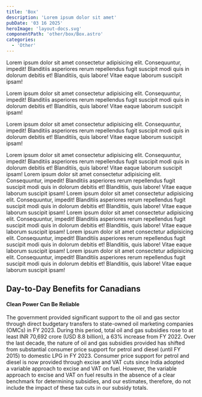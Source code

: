 ```yaml
---
title: 'Box'
description: 'Lorem ipsum dolor sit amet'
pubDate: '03 16 2025'
heroImage: 'layout-docs.svg'
componentPath: 'other/box/Box.astro'
categories:
  - 'Other'
---
```



<Box class='style-4' text="POLICY INSIGHT
        India incorporates sovereign green bonds into its decarbonization
        strategy">
  Lorem ipsum dolor sit amet consectetur adipisicing elit. Consequuntur,
  impedit! Blanditiis asperiores rerum repellendus fugit suscipit modi quis in
  dolorum debitis et! Blanditiis, quis labore! Vitae eaque laborum suscipit
  ipsam!
</Box>

<Box class='style-4 is-bg is-c_white' img='blog-placeholder-1.jpg' text="POLICY INSIGHT
        India incorporates sovereign green bonds into its decarbonization
        strategy">
  Lorem ipsum dolor sit amet consectetur adipisicing elit. Consequuntur,
  impedit! Blanditiis asperiores rerum repellendus fugit suscipit modi quis in
  dolorum debitis et! Blanditiis, quis labore! Vitae eaque laborum suscipit
  ipsam!
</Box>

<Box class='style-4 is-bg is-c_white' text="POLICY INSIGHT
        India incorporates sovereign green bonds into its decarbonization
        strategy">
  Lorem ipsum dolor sit amet consectetur adipisicing elit. Consequuntur,
  impedit! Blanditiis asperiores rerum repellendus fugit suscipit modi quis in
  dolorum debitis et! Blanditiis, quis labore! Vitae eaque laborum suscipit
  ipsam!
</Box>

<Box class='style-3 is-out' img='blog-placeholder-2.jpg' overlayClass='w--full'>
  Lorem ipsum dolor sit amet consectetur adipisicing elit. Consequuntur,
  impedit! Blanditiis asperiores rerum repellendus fugit suscipit modi quis in
  dolorum debitis et! Blanditiis, quis labore! Vitae eaque laborum suscipit
  ipsam!
</Box>

<Box class='style-2 is-bg is-out' img='blog-placeholder-1.jpg' overlayClass='w--full'>
  Lorem ipsum dolor sit amet consectetur adipisicing elit. Consequuntur,
  impedit! Blanditiis asperiores rerum repellendus fugit suscipit modi quis in
  dolorum debitis et! Blanditiis, quis labore! Vitae eaque laborum suscipit
  ipsam!
</Box>

<Box class='style-3' img='blog-placeholder-2.jpg' overlayClass='w--full'>
  Lorem ipsum dolor sit amet consectetur adipisicing elit. Consequuntur,
  impedit! Blanditiis asperiores rerum repellendus fugit suscipit modi quis in
  dolorum debitis et! Blanditiis, quis labore! Vitae eaque laborum suscipit
  ipsam!
</Box>

<Box class='style-2 is-bg' img='blog-placeholder-1.jpg' overlayClass='w--full'>
  Lorem ipsum dolor sit amet consectetur adipisicing elit. Consequuntur,
  impedit! Blanditiis asperiores rerum repellendus fugit suscipit modi quis in
  dolorum debitis et! Blanditiis, quis labore! Vitae eaque laborum suscipit
  ipsam!
</Box>

<Box class='style-2' img='blog-placeholder-1.jpg' overlayClass='w--full'>
  Lorem ipsum dolor sit amet consectetur adipisicing elit. Consequuntur,
  impedit! Blanditiis asperiores rerum repellendus fugit suscipit modi quis in
  dolorum debitis et! Blanditiis, quis labore! Vitae eaque laborum suscipit
  ipsam!
</Box>

<Box class='style-1 w--sm is-bg is-white'>
  Lorem ipsum dolor sit amet consectetur adipisicing elit. Consequuntur,
  impedit! Blanditiis asperiores rerum repellendus fugit suscipit modi quis in
  dolorum debitis et! Blanditiis, quis labore! Vitae eaque laborum suscipit
  ipsam!
</Box>

<Box img='iisd.png' class="style-1 w--sm" overlayClass='w--full'>
  <h2>Day-to-Day Benefits for Canadians</h2>
  <h4>Clean Power Can Be Reliable</h4>
  The government provided significant support to the oil and gas sector through
  direct budgetary transfers to state-owned oil marketing companies (OMCs) in FY
  2023. During this period, total oil and gas subsidies rose to at least INR 70,692
  crore (USD 8.8 billion), a 63% increase from FY 2022. Over the last decade, the
  nature of oil and gas subsidies provided has shifted from substantial consumer
  price support for petrol and diesel (until FY 2015) to domestic LPG in FY 2023.
  Consumer price support for petrol and diesel is now provided through excise and
  VAT cuts since India adopted a variable approach to excise and VAT on fuel. However,
  the variable approach to excise and VAT on fuel results in the absence of a clear
  benchmark for determining subsidies, and our estimates, therefore, do not include
  the impact of these tax cuts in our subsidy totals.
</Box>

